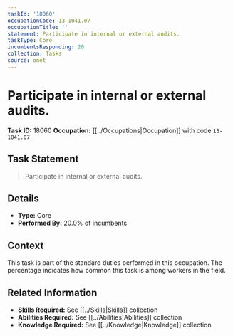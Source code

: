 ```yaml
---
taskId: '18060'
occupationCode: 13-1041.07
occupationTitle: ''
statement: Participate in internal or external audits.
taskType: Core
incumbentsResponding: 20
collection: Tasks
source: onet
---
```

# Participate in internal or external audits.

**Task ID:** 18060
**Occupation:** [[../Occupations|Occupation]] with code `13-1041.07`

## Task Statement

> Participate in internal or external audits.

## Details

- **Type:** Core
- **Performed By:** 20.0% of incumbents

## Context

This task is part of the standard duties performed in this occupation. The percentage indicates how common this task is among workers in the field.

## Related Information

- **Skills Required:** See [[../Skills|Skills]] collection
- **Abilities Required:** See [[../Abilities|Abilities]] collection
- **Knowledge Required:** See [[../Knowledge|Knowledge]] collection
